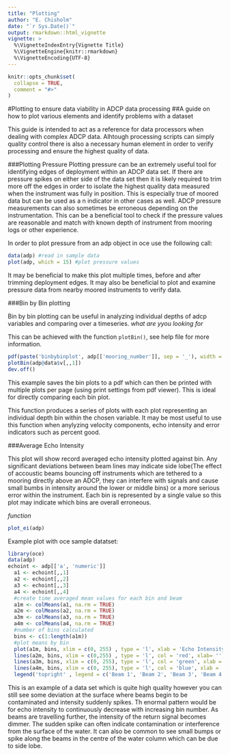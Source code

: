 ```yaml
---
title: "Plotting"
author: "E. Chisholm"
date: "`r Sys.Date()`"
output: rmarkdown::html_vignette
vignette: >
  %\VignetteIndexEntry{Vignette Title}
  %\VignetteEngine{knitr::rmarkdown}
  %\VignetteEncoding{UTF-8}
---
```


```r
knitr::opts_chunk$set(
  collapse = TRUE,
  comment = "#>"
)
```
#Plotting to ensure data viability in ADCP data processing
##A guide on how to plot various elements and identify problems with a dataset


This guide is intended to act as a reference for data processors when dealing with complex ADCP data. Alhtough processing scripts can simply quality control there is also a necessary human element in order to verify processing and ensure the highest quality of data. 

###Plotting Pressure
Plotting pressure can be an extremely useful tool for identifying edges of deployment within an ADCP data set. If there are pressure spikes on either side of the data set then it is likely required to trim more off the edges in order to isolate the highest quality data measured when the instrument was fully in position. This is especially true of moored data but can be used as a n indicator in other cases as well. ADCP pressure measurements can also sometimes be erroneous depending on the instrumentation. This can be a beneficial tool to check if the pressure values are reasonable and match with known depth of instrument from mooring logs or other experience. 

In order to plot pressure from an adp object in oce use the following call:

```r
data(adp) #read in sample data
plot(adp, which = 15) #plot pressure values
```

It may be beneficial to make this plot multiple times, before and after trimming deployment edges. It may also be beneficial to plot and examine pressure data from nearby moored instruments to verify data. 


###Bin by Bin plotting

Bin by bin plotting can be useful in analyzing individual depths of adcp variables and comparing over a timeseries. *what are yyou looking for*

This can be achieved with the function `plotBin()`, see help file for more information.

```r
pdf(paste('binbybinplot', adp[['mooring_number']], sep = '_'), width = 7, height = 3)
plotBin(adp@data$v[,,1])
dev.off()
```

This example saves the bin plots to a pdf which can then be printed with multiple plots per page (using print settings from pdf viewer). This is ideal for directly comparing each bin plot. 

This function produces a series of plots with each plot representing an individual depth bin within the chosen variable. It may be most useful to use this function when anylyzing velocity components, echo intensity and error indicators such as percent good. 

###Average Echo Intensity

This plot will show record averaged echo intensity plotted against bin. Any significant deviations between beam lines may indicate side lobe(The effect of accoustic beams bouncing off instruments which are tethered to a mooring directly above an ADCP, they can interfere with signals and cause small bumbs in intensity around the lower or middle bins) or a more serious error within the instrument. Each bin is represented by a single value so this plot may indicate which bins are overall erroneous.

*function*
```r

plot_ei(adp)

```

Example plot with oce sample datatset:

```r
library(oce)
data(adp)
echoint <- adp[['a', 'numeric']]
  a1 <- echoint[,,1]
  a2 <- echoint[,,2]
  a3 <- echoint[,,3]
  a4 <- echoint[,,4]
  #create time averaged mean values for each bin and beam
  a1m <- colMeans(a1, na.rm = TRUE)
  a2m <- colMeans(a2, na.rm = TRUE)
  a3m <- colMeans(a3, na.rm = TRUE)
  a4m <- colMeans(a4, na.rm = TRUE)
  #number of bins calculated
  bins <- c(1:length(a1m))
  #plot means by bin
  plot(a1m, bins, xlim = c(0, 255) , type = 'l', xlab = 'Echo Intensity', ylab = 'Bin Number')
  lines(a2m, bins, xlim = c(0,255) , type = 'l', col = 'red', xlab= '', ylab = '' )
  lines(a3m, bins, xlim = c(0, 255), type = 'l', col = 'green', xlab = '', ylab = '')
  lines(a4m, bins, xlim = c(0, 255), type = 'l', col = 'blue', xlab = '', ylab = '')
  legend('topright' , legend = c('Beam 1', 'Beam 2', 'Beam 3', 'Beam 4'), col = c('black', 'red', 'green', 'blue'), lty = 1, cex = 0.6)
```

This is an example of a data set which is quite high quality however you can still see some deviation at the surface where beams begin to be contaminated and intensity suddenly spikes. Th enormal pattern would be for echo intensity to continuously decrease with increasing bin number. As beams are travelling further, the intensity of the return signal becomes dimmer. The sudden spike can often indicate contamination or interference from the surface of the water. It can also be common to see small bumps or spike along the beams in the centre of the water column which can be due to side lobe.
